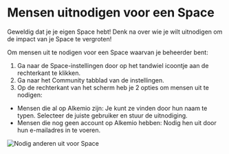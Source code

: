 
# Mensen uitnodigen voor een Space

Geweldig dat je je eigen Space hebt! Denk na over wie je wilt uitnodigen om de impact van je Space te vergroten!

<TutorialCommunity />

Om mensen uit te nodigen voor een Space waarvan je beheerder bent:

1. Ga naar de Space-instellingen door op het tandwiel icoontje aan de rechterkant te klikken.
2. Ga naar het Community tabblad van de instellingen.
3. Op de rechterkant van het scherm heb je 2 opties om mensen uit te nodigen:

- Mensen die al op Alkemio zijn: Je kunt ze vinden door hun naam te typen. Selecteer de juiste gebruiker en stuur de uitnodiging.
- Mensen die nog geen account op Alkemio hebben: Nodig hen uit door hun e-mailadres in te voeren.

![Nodig anderen uit voor Space](/invite-to-space.png)
